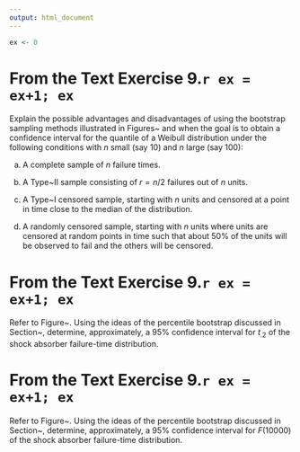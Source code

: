 ```yaml
---
output: html_document
---
```


```r
ex <- 0
```


# From the Text Exercise 9.`r ex = ex+1; ex`

 Explain the possible advantages and disadvantages of using the bootstrap sampling methods illustrated in Figures~\ref{figure:parboot1fig.ps} and \ref{figure:parboot2fig.ps} when the goal is to obtain a confidence interval for  the quantile of a Weibull distribution under the following conditions with $n$ small (say 10) and $n$ large (say 100): 
 

a. A complete sample of $n$ failure times. 

a. A Type~II sample consisting of $r=n/2$ failures out of $n$ units. 

a. A Type~I censored sample, starting with $n$ units and censored at a point in time close to the median of the distribution. 

a. A randomly censored sample, starting with $n$ units where units are censored at random points  in time such that about 50\% of the units will be observed to fail and the others will be censored.  


# From the Text Exercise 9.`r ex = ex+1; ex`

 Refer to Figure~\ref{figure:shockabsB.weib.boot.mleprobplot.ps}. Using the ideas of the percentile bootstrap discussed in Section~\ref{section:percentile.bootstrap}, determine, approximately, a 95\% confidence interval for $t_{.2}$ of the shock absorber failure-time distribution. 


# From the Text Exercise 9.`r ex = ex+1; ex`

 Refer to Figure~\ref{figure:shockabsB.weib.boot.mleprobplot.ps}. Using the ideas of the percentile bootstrap discussed in Section~\ref{section:percentile.bootstrap}, determine, approximately, a 95\% confidence interval for $F(10000)$ of the shock absorber failure-time distribution. 


